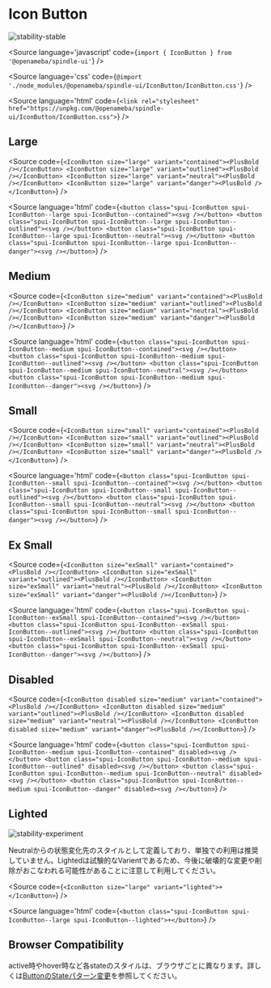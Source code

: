 
# Icon Button

<Meta title="IconButton" component={IconButton} />

![stability-stable](https://img.shields.io/badge/stability-stable-green.svg)

<Source
  language='javascript'
  code={`import { IconButton } from '@openameba/spindle-ui'`}
/>

<Source
  language='css'
  code={`@import './node_modules/@openameba/spindle-ui/IconButton/IconButton.css'`}
/>

<Source
  language='html'
  code={`<link rel="stylesheet" href="https://unpkg.com/@openameba/spindle-ui/IconButton/IconButton.css">`}
/>

## Large

<Preview withSource="open">
  <Story name="Large">
    <IconButton size="large" variant="contained" {...actions('onClick', 'onMouseOver')}><PlusBold /></IconButton>
    <IconButton size="large" variant="outlined" {...actions('onClick', 'onMouseOver')}><PlusBold /></IconButton>
    <IconButton size="large" variant="neutral" {...actions('onClick', 'onMouseOver')}><PlusBold /></IconButton>
    <IconButton size="large" variant="danger" {...actions('onClick', 'onMouseOver')}><PlusBold /></IconButton>
  </Story>
</Preview>

<Source
  code={`
<IconButton size="large" variant="contained"><PlusBold /></IconButton>
<IconButton size="large" variant="outlined"><PlusBold /></IconButton>
<IconButton size="large" variant="neutral"><PlusBold /></IconButton>
<IconButton size="large" variant="danger"><PlusBold /></IconButton>
  `}
/>

<Source
  language='html'
  code={`
<button class="spui-IconButton spui-IconButton--large spui-IconButton--contained"><svg /></button>
<button class="spui-IconButton spui-IconButton--large spui-IconButton--outlined"><svg /></button>
<button class="spui-IconButton spui-IconButton--large spui-IconButton--neutral"><svg /></button>
<button class="spui-IconButton spui-IconButton--large spui-IconButton--danger"><svg /></button>
  `}
/>

## Medium

<Preview withSource="open">
  <Story name="Medium">
    <IconButton size="medium" variant="contained" {...actions('onClick', 'onMouseOver')}><PlusBold /></IconButton>
    <IconButton size="medium" variant="outlined" {...actions('onClick', 'onMouseOver')}><PlusBold /></IconButton>
    <IconButton size="medium" variant="neutral" {...actions('onClick', 'onMouseOver')}><PlusBold /></IconButton>
    <IconButton size="medium" variant="danger" {...actions('onClick', 'onMouseOver')}><PlusBold /></IconButton>
  </Story>
</Preview>

<Source
  code={`
<IconButton size="medium" variant="contained"><PlusBold /></IconButton>
<IconButton size="medium" variant="outlined"><PlusBold /></IconButton>
<IconButton size="medium" variant="neutral"><PlusBold /></IconButton>
<IconButton size="medium" variant="danger"><PlusBold /></IconButton>
  `}
/>

<Source
  language='html'
  code={`
<button class="spui-IconButton spui-IconButton--medium spui-IconButton--contained"><svg /></button>
<button class="spui-IconButton spui-IconButton--medium spui-IconButton--outlined"><svg /></button>
<button class="spui-IconButton spui-IconButton--medium spui-IconButton--neutral"><svg /></button>
<button class="spui-IconButton spui-IconButton--medium spui-IconButton--danger"><svg /></button>
  `}
/>

## Small

<Preview withSource="open">
  <Story name="Small">
    <IconButton size="small" variant="contained" {...actions('onClick', 'onMouseOver')}><PlusBold /></IconButton>
    <IconButton size="small" variant="outlined" {...actions('onClick', 'onMouseOver')}><PlusBold /></IconButton>
    <IconButton size="small" variant="neutral" {...actions('onClick', 'onMouseOver')}><PlusBold /></IconButton>
    <IconButton size="small" variant="danger" {...actions('onClick', 'onMouseOver')}><PlusBold /></IconButton>
  </Story>
</Preview>

<Source
  code={`
<IconButton size="small" variant="contained"><PlusBold /></IconButton>
<IconButton size="small" variant="outlined"><PlusBold /></IconButton>
<IconButton size="small" variant="neutral"><PlusBold /></IconButton>
<IconButton size="small" variant="danger"><PlusBold /></IconButton>
  `}
/>

<Source
  language='html'
  code={`
<button class="spui-IconButton spui-IconButton--small spui-IconButton--contained"><svg /></button>
<button class="spui-IconButton spui-IconButton--small spui-IconButton--outlined"><svg /></button>
<button class="spui-IconButton spui-IconButton--small spui-IconButton--neutral"><svg /></button>
<button class="spui-IconButton spui-IconButton--small spui-IconButton--danger"><svg /></button>
  `}
/>

## Ex Small

<Preview withSource="open">
  <Story name="ExSmall">
    <IconButton size="exSmall" variant="contained" {...actions('onClick', 'onMouseOver')}><PlusBold /></IconButton>
    <IconButton size="exSmall" variant="outlined" {...actions('onClick', 'onMouseOver')}><PlusBold /></IconButton>
    <IconButton size="exSmall" variant="neutral" {...actions('onClick', 'onMouseOver')}><PlusBold /></IconButton>
    <IconButton size="exSmall" variant="danger" {...actions('onClick', 'onMouseOver')}><PlusBold /></IconButton>
  </Story>
</Preview>

<Source
  code={`
<IconButton size="exSmall" variant="contained"><PlusBold /></IconButton>
<IconButton size="exSmall" variant="outlined"><PlusBold /></IconButton>
<IconButton size="exSmall" variant="neutral"><PlusBold /></IconButton>
<IconButton size="exSmall" variant="danger"><PlusBold /></IconButton>
  `}
/>

<Source
  language='html'
  code={`
<button class="spui-IconButton spui-IconButton--exSmall spui-IconButton--contained"><svg /></button>
<button class="spui-IconButton spui-IconButton--exSmall spui-IconButton--outlined"><svg /></button>
<button class="spui-IconButton spui-IconButton--exSmall spui-IconButton--neutral"><svg /></button>
<button class="spui-IconButton spui-IconButton--exSmall spui-IconButton--danger"><svg /></button>
  `}
/>

## Disabled

<Preview withSource="open">
  <Story name="Disabled">
    <IconButton disabled size="medium" variant="contained" {...actions('onClick', 'onMouseOver')}><PlusBold /></IconButton>
    <IconButton disabled size="medium" variant="outlined" {...actions('onClick', 'onMouseOver')}><PlusBold /></IconButton>
    <IconButton disabled size="medium" variant="neutral" {...actions('onClick', 'onMouseOver')}><PlusBold /></IconButton>
    <IconButton disabled size="medium" variant="danger" {...actions('onClick', 'onMouseOver')}><PlusBold /></IconButton>
  </Story>
</Preview>

<Source
  code={`
<IconButton disabled size="medium" variant="contained"><PlusBold /></IconButton>
<IconButton disabled size="medium" variant="outlined"><PlusBold /></IconButton>
<IconButton disabled size="medium" variant="neutral"><PlusBold /></IconButton>
<IconButton disabled size="medium" variant="danger"><PlusBold /></IconButton>
  `}
/>

<Source
  language='html'
  code={`
<button class="spui-IconButton spui-IconButton--medium spui-IconButton--contained" disabled><svg /></button>
<button class="spui-IconButton spui-IconButton--medium spui-IconButton--outlined" disabled><svg /></button>
<button class="spui-IconButton spui-IconButton--medium spui-IconButton--neutral" disabled><svg /></button>
<button class="spui-IconButton spui-IconButton--medium spui-IconButton--danger" disabled><svg /></button>
  `}
/>

## Lighted

![stability-experiment](https://img.shields.io/badge/stability-experiment-red.svg)

<Description>
  Neutralからの状態変化先のスタイルとして定義しており、単独での利用は推奨していません。Lightedは試験的なVarientであるため、今後に破壊的な変更や削除がおこなわれる可能性があることに注意して利用してください。
</Description>

<Preview withSource="open">
  <Story name="Lighted">
    <IconButton size="large" variant="lighted" {...actions('onClick', 'onMouseOver')}><PlusBold /></IconButton>
  </Story>
</Preview>

<Source
  code={`
<IconButton size="large" variant="lighted">+</IconButton>
  `}
/>

<Source
  language='html'
  code={`
<button class="spui-IconButton spui-IconButton--large spui-IconButton--lighted">+</button>
  `}
/>

## Browser Compatibility
<Description>active時やhover時など各stateのスタイルは、ブラウザごとに異なります。詳しくは[ButtonのStateパターン変更](https://github.com/openameba/spindle/issues/13)を参照してください。</Description>
